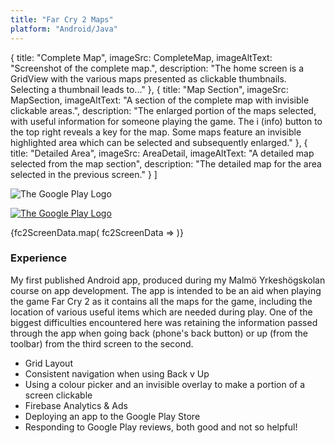 ```yaml
---
title: "Far Cry 2 Maps"
platform: "Android/Java"
---
```


  {
    title: "Complete Map",
    imageSrc: CompleteMap,
    imageAltText: "Screenshot of the complete map.",
    description: "The home screen is a GridView with the various maps presented as clickable thumbnails. Selecting a thumbnail leads to..."
  },
  {
    title: "Map Section",
    imageSrc: MapSection,
    imageAltText: "A section of the complete map with invisible clickable areas.",
    description: "The enlarged portion of the maps selected, with useful information for someone playing the game. The i (info) button to the top right reveals a key for the map. Some maps feature an invisible highlighted area which can be selected and subsequently enlarged."
  },
  {
    title: "Detailed Area",
    imageSrc: AreaDetail,
    imageAltText: "A detailed map selected from the map section",
    description: "The detailed map for the area selected in the previous screen."
  }
]

![The Google Play Logo](/src/portfolio/images/googleplaylogo.png)

[![The Google Play Logo](./images/googleplaylogo.png)](https://play.google.com/store/apps/details?id=com.wisechimp.farcry2maps)

<div className="portfolioCards">{fc2ScreenData.map(
  fc2ScreenData =>
    <ProjectCard
      title={fc2ScreenData.title}
      imageSrc={fc2ScreenData.imageSrc}
      imageAltText={fc2ScreenData.imageAltText}
      description={fc2ScreenData.description}
    />
  )}
</div>

<h3>Experience</h3>

My first published Android app, produced during my Malmö Yrkeshögskolan course on app development. The app is intended to be an aid when playing the game Far Cry 2 as it contains all the maps for the game, including the location of various useful items which are needed during play. One of the biggest difficulties encountered here was retaining the information passed through the app when going back (phone's back button) or up (from the toolbar) from the third screen to the second.

<ul>
    <li>Grid Layout</li>
    <li>Consistent navigation when using Back v Up</li>
    <li>Using a colour picker and an invisible overlay to make a portion of a screen clickable</li>
    <li>Firebase Analytics & Ads</li>
    <li>Deploying an app to the Google Play Store</li>
    <li>Responding to Google Play reviews, both good and not so helpful!</li>
</ul>
